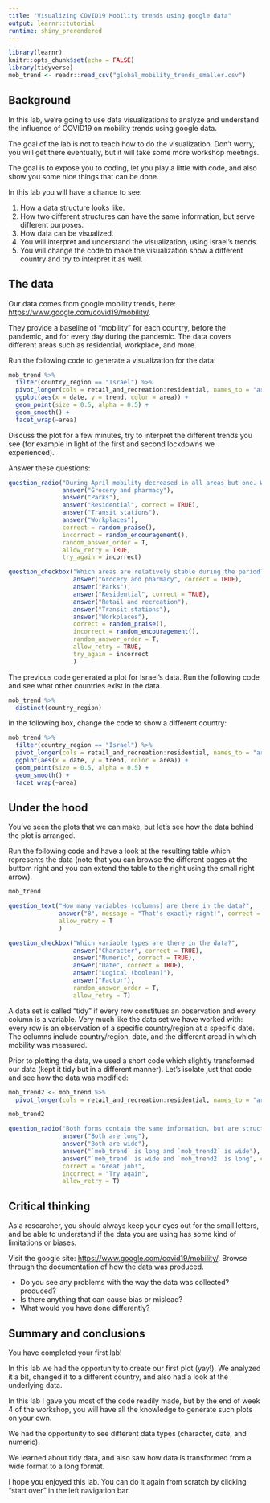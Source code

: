 ```yaml
---
title: "Visualizing COVID19 Mobility trends using google data"
output: learnr::tutorial
runtime: shiny_prerendered
---
```


```r
library(learnr)
knitr::opts_chunk$set(echo = FALSE)
library(tidyverse)
mob_trend <- readr::read_csv("global_mobility_trends_smaller.csv")
```


## Background

In this lab, we're going to use data visualizations to analyze and understand the influence of COVID19 on mobility trends using google data.

The goal of the lab is not to teach how to do the visualization. Don't worry, you will get there eventually, but it will take some more workshop meetings. 

The goal is to expose you to coding, let you play a little with code, and also show you some nice things that can be done.

In this lab you will have a chance to see:

   1. How a data structure looks like.
   2. How two different structures can have the same information, but serve different purposes.
   3. How data can be visualized.
   4. You will interpret and understand the visualization, using Israel's trends.
   5. You will change the code to make the visualization show a different country and try to interpret it as well.

## The data

Our data comes from google mobility trends, here: [https://www.google.com/covid19/mobility/](https://www.google.com/covid19/mobility/).

They provide a baseline of "mobility" for each country, before the pandemic, and for every day during the pandemic. The data covers different areas such as residential, workplace, and more.

Run the following code to generate a visualization for the data:

```r

mob_trend %>% 
  filter(country_region == "Israel") %>% 
  pivot_longer(cols = retail_and_recreation:residential, names_to = "area", values_to = "trend") %>% 
  ggplot(aes(x = date, y = trend, color = area)) + 
  geom_point(size = 0.5, alpha = 0.5) + 
  geom_smooth() +
  facet_wrap(~area)

```

Discuss the plot for a few minutes, try to interpret the different trends you see (for example in light of the first and second lockdowns we experienced). 

Answer these questions:

```r
question_radio("During April mobility decreased in all areas but one. Which is it?",
               answer("Grocery and pharmacy"),
               answer("Parks"),
               answer("Residential", correct = TRUE),
               answer("Transit stations"),
               answer("Workplaces"),
               correct = random_praise(),
               incorrect = random_encouragement(),
               random_answer_order = T,
               allow_retry = TRUE,
               try_again = incorrect)
```

```r

question_checkbox("Which areas are relatively stable during the period? i.e., exhibit little change?",
                  answer("Grocery and pharmacy", correct = TRUE),
                  answer("Parks"),
                  answer("Residential", correct = TRUE),
                  answer("Retail and recreation"),
                  answer("Transit stations"),
                  answer("Workplaces"),
                  correct = random_praise(),
                  incorrect = random_encouragement(),
                  random_answer_order = T,
                  allow_retry = TRUE,
                  try_again = incorrect
                  )

```

The previous code generated a plot for Israel's data. Run the following code and see what other countries exist in the data.

```r
mob_trend %>%
  distinct(country_region)
```

In the following box, change the code to show a different country: 

```r

mob_trend %>% 
  filter(country_region == "Israel") %>% 
  pivot_longer(cols = retail_and_recreation:residential, names_to = "area", values_to = "trend") %>% 
  ggplot(aes(x = date, y = trend, color = area)) + 
  geom_point(size = 0.5, alpha = 0.5) + 
  geom_smooth() +
  facet_wrap(~area)

```


## Under the hood

You've seen the plots that we can make, but let's see how the data behind the plot is arranged.

Run the following code and have a look at the resulting table which represents the data (note that you can browse the different pages at the buttom right and you can extend the table to the right using the small right arrow).

```r
mob_trend
```

```r
question_text("How many variables (columns) are there in the data?",
              answer("8", message = "That's exactly right!", correct = TRUE),
              allow_retry = T
              )
```

```r
question_checkbox("Which variable types are there in the data?",
                  answer("Character", correct = TRUE),
                  answer("Numeric", correct = TRUE),
                  answer("Date", correct = TRUE),
                  answer("Logical (boolean)"),
                  answer("Factor"),
                  random_answer_order = T,
                  allow_retry = T)
```

A data set is called "tidy" if every row constitues an observation and every column is a variable. Very much like the data set we have worked with: every row is an observation of a specific country/region at a specific date. The columns include country/region, date, and the different aread in which mobility was measured.

Prior to plotting the data, we used a short code which slightly transformed our data (kept it tidy but in a different manner). Let's isolate just that code and see how the data was modified:

```r
mob_trend2 <- mob_trend %>%
  pivot_longer(cols = retail_and_recreation:residential, names_to = "area", values_to = "trend")

mob_trend2
```

```r
question_radio("Both forms contain the same information, but are structured differently. What would you consider a long format, and what would you consider a wide format?",
               answer("Both are long"),
               answer("Both are wide"),
               answer("`mob_trend` is long and `mob_trend2` is wide"),
               answer("`mob_trend` is wide and `mob_trend2` is long", correct = TRUE),
               correct = "Great job!",
               incorrect = "Try again",
               allow_retry = T)
```

## Critical thinking

As a researcher, you should always keep your eyes out for the small letters, and be able to understand if the data you are using has some kind of limitations or biases.

Visit the google site: [https://www.google.com/covid19/mobility/](https://www.google.com/covid19/mobility/). Browse through the documentation of how the data was produced. 

   * Do you see any problems with the way the data was collected? produced? 
   * Is there anything that can cause bias or mislead?
   * What would you have done differently?

## Summary and conclusions

You have completed your first lab!

In this lab we had the opportunity to create our first plot (yay!). We analyzed it a bit, changed it to a different country, and also had a look at the underlying data.

In this lab I gave you most of the code readily made, but by the end of week 4 of the workshop, you will have all the knowledge to generate such plots on your own.

We had the opportunity to see different data types (character, date, and numeric).

We learned about tidy data, and also saw how data is transformed from a wide format to a long format.

I hope you enjoyed this lab. You can do it again from scratch by clicking "start over" in the left navigation bar. 